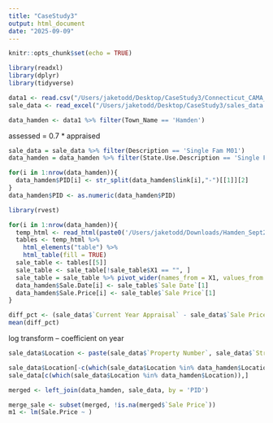 ```yaml
---
title: "CaseStudy3"
output: html_document
date: "2025-09-09"
---
```


```r
knitr::opts_chunk$set(echo = TRUE)
```

```r
library(readxl)
library(dplyr)
library(tidyverse)
```

```r
data1 <- read.csv("/Users/jaketodd/Desktop/CaseStudy3/Connecticut_CAMA_and_Parcel_Layer_3895368049124948111.csv")
sale_data <- read_excel("/Users/jaketodd/Desktop/CaseStudy3/sales_data.xlsx")
```
```r
data_hamden <- data1 %>% filter(Town_Name == 'Hamden')
```
assessed = 0.7 * appraised

```r
sale_data = sale_data %>% filter(Description == 'Single Fam M01')
data_hamden = data_hamden %>% filter(State.Use.Description == 'Single Fam M01')
```

```r
for(i in 1:nrow(data_hamden)){
  data_hamden$PID[i] <- str_split(data_hamden$link[i],"-")[[1]][2]
}
data_hamden$PID <- as.numeric(data_hamden$PID)
```
```r
library(rvest)

for(i in 1:nrow(data_hamden)){
  temp_html <- read_html(paste0('/Users/jaketodd/Downloads/Hamden_Sept2025/',data_hamden$PID[i],'.html'))
  tables <- temp_html %>% 
    html_elements("table") %>%   
    html_table(fill = TRUE)
  sale_table <- tables[[5]]
  sale_table <- sale_table[!sale_table$X1 == "", ] 
  sale_table = sale_table %>% pivot_wider(names_from = X1, values_from = X2)
  data_hamden$Sale.Date[i] <- sale_table$`Sale Date`[1]
  data_hamden$Sale.Price[i] <- sale_table$`Sale Price`[1]
}
```


```r
diff_pct <- (sale_data$`Current Year Appraisal` - sale_data$`Sale Price`)/sale_data$`Sale Price`
mean(diff_pct)
```
log transform -- coefficient on year

```r
sale_data$Location <- paste(sale_data$`Property Number`, sale_data$`Street Name`)
```
```r
sale_data$Location[-c(which(sale_data$Location %in% data_hamden$Location))]
sale_data[c(which(sale_data$Location %in% data_hamden$Location)),]
```

```r
merged <- left_join(data_hamden, sale_data, by = 'PID')
```

```r
merge_sale <- subset(merged, !is.na(merged$`Sale Price`))
m1 <- lm(Sale.Price ~ )
```

